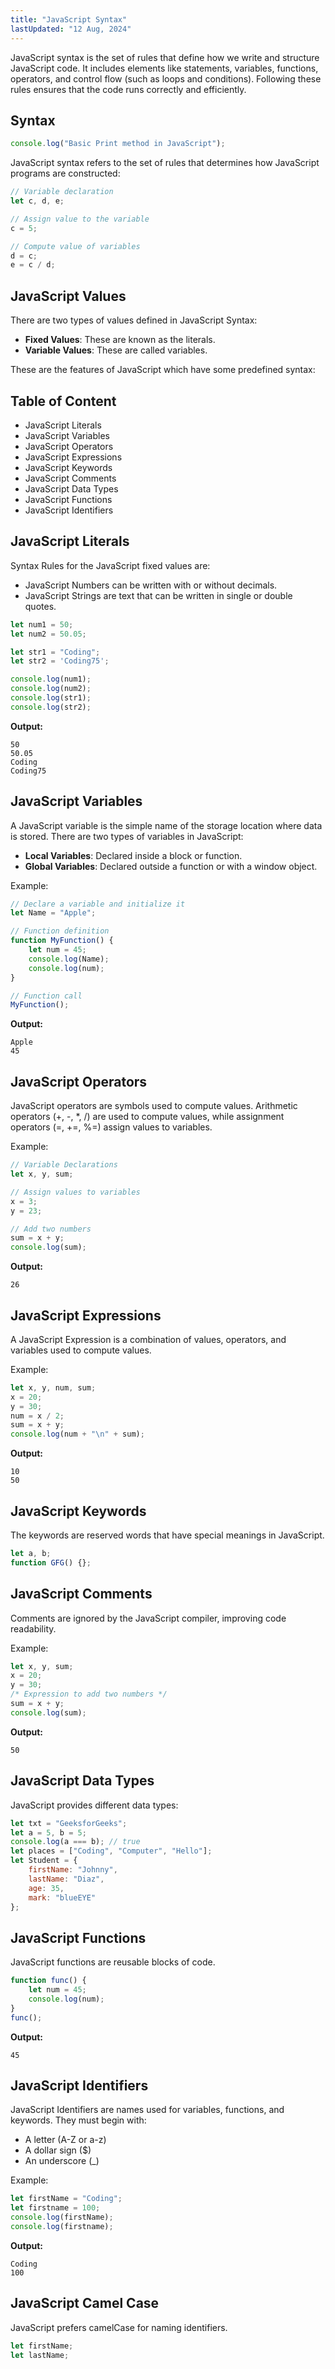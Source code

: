 ```yaml
---
title: "JavaScript Syntax"
lastUpdated: "12 Aug, 2024"
---
```


JavaScript syntax is the set of rules that define how we write and structure JavaScript code. It includes elements like statements, variables, functions, operators, and control flow (such as loops and conditions). Following these rules ensures that the code runs correctly and efficiently.

## Syntax

```javascript
console.log("Basic Print method in JavaScript");
```

JavaScript syntax refers to the set of rules that determines how JavaScript programs are constructed:

```javascript
// Variable declaration
let c, d, e;

// Assign value to the variable
c = 5; 

// Compute value of variables
d = c;
e = c / d;
```

## JavaScript Values

There are two types of values defined in JavaScript Syntax:

- **Fixed Values**: These are known as the literals.
- **Variable Values**: These are called variables.

These are the features of JavaScript which have some predefined syntax:

## Table of Content

- JavaScript Literals
- JavaScript Variables
- JavaScript Operators
- JavaScript Expressions
- JavaScript Keywords
- JavaScript Comments
- JavaScript Data Types
- JavaScript Functions
- JavaScript Identifiers

## JavaScript Literals

Syntax Rules for the JavaScript fixed values are:

- JavaScript Numbers can be written with or without decimals.
- JavaScript Strings are text that can be written in single or double quotes.

```javascript
let num1 = 50;
let num2 = 50.05;

let str1 = "Coding";
let str2 = 'Coding75';

console.log(num1);
console.log(num2);
console.log(str1);
console.log(str2);
```

**Output:**
```
50
50.05
Coding
Coding75
```

## JavaScript Variables

A JavaScript variable is the simple name of the storage location where data is stored. There are two types of variables in JavaScript:

- **Local Variables**: Declared inside a block or function.
- **Global Variables**: Declared outside a function or with a window object.

Example:

```javascript
// Declare a variable and initialize it
let Name = "Apple";

// Function definition
function MyFunction() {
    let num = 45;
    console.log(Name);
    console.log(num);
}

// Function call
MyFunction();
```

**Output:**
```
Apple
45
```

## JavaScript Operators

JavaScript operators are symbols used to compute values. Arithmetic operators (+, -, *, /) are used to compute values, while assignment operators (=, +=, %=) assign values to variables.

Example:

```javascript
// Variable Declarations
let x, y, sum;

// Assign values to variables
x = 3;
y = 23;

// Add two numbers
sum = x + y;
console.log(sum);
```

**Output:**
```
26
```

## JavaScript Expressions

A JavaScript Expression is a combination of values, operators, and variables used to compute values.

Example:

```javascript
let x, y, num, sum;
x = 20;
y = 30;
num = x / 2;
sum = x + y;
console.log(num + "\n" + sum);
```

**Output:**
```
10
50
```

## JavaScript Keywords

The keywords are reserved words that have special meanings in JavaScript.

```javascript
let a, b;
function GFG() {};
```

## JavaScript Comments

Comments are ignored by the JavaScript compiler, improving code readability.

Example:

```javascript
let x, y, sum;
x = 20;
y = 30;
/* Expression to add two numbers */
sum = x + y;
console.log(sum);
```

**Output:**
```
50
```

## JavaScript Data Types

JavaScript provides different data types:

```javascript
let txt = "GeeksforGeeks";
let a = 5, b = 5;
console.log(a === b); // true
let places = ["Coding", "Computer", "Hello"];
let Student = {
    firstName: "Johnny",
    lastName: "Diaz",
    age: 35,
    mark: "blueEYE"
};
```

## JavaScript Functions

JavaScript functions are reusable blocks of code.

```javascript
function func() {
    let num = 45;
    console.log(num);
}
func();
```

**Output:**
```
45
```

## JavaScript Identifiers

JavaScript Identifiers are names used for variables, functions, and keywords. They must begin with:

- A letter (A-Z or a-z)
- A dollar sign ($)
- An underscore (_)

Example:

```javascript
let firstName = "Coding";
let firstname = 100;
console.log(firstName);
console.log(firstname);
```

**Output:**
```
Coding
100
```

## JavaScript Camel Case

JavaScript prefers camelCase for naming identifiers.

```javascript
let firstName;
let lastName;
